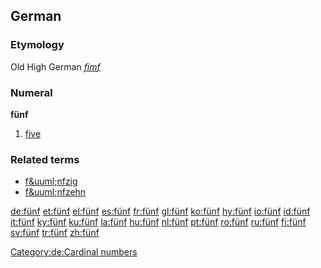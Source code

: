 ==German==
===Etymology===
Old High German ''[[fimf]]''
===Numeral===
'''fünf'''

# [[five]]

===Related terms===
*[[f&uuml;nfzig]]
*[[f&uuml;nfzehn]]

[[Category:de:Cardinal numbers]]

[[de:fünf]]
[[et:fünf]]
[[el:fünf]]
[[es:fünf]]
[[fr:fünf]]
[[gl:fünf]]
[[ko:fünf]]
[[hy:fünf]]
[[io:fünf]]
[[id:fünf]]
[[it:fünf]]
[[ky:fünf]]
[[ku:fünf]]
[[la:fünf]]
[[hu:fünf]]
[[nl:fünf]]
[[pt:fünf]]
[[ro:fünf]]
[[ru:fünf]]
[[fi:fünf]]
[[sv:fünf]]
[[tr:fünf]]
[[zh:fünf]]